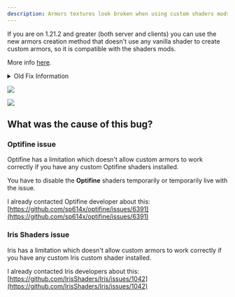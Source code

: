 ```yaml
---
description: Armors textures look broken when using custom shaders mods (1.17+)
---
```


<Note>
If you are on 1.21.2 and greater (both server and clients) you can use the new armors creation method that doesn't use any vanilla shader to create custom armors, so it is compatible with the shaders mods.

More info [here](/plugin-usage/adding-content/armors).
</Note>


<details>

<summary>Old Fix Information</summary>


<Warning>
**This bug has a workaround fix in ItemsAdder 3.0.3**

**Note:** this fix requires you to have **Optifine** or a **CIT mod** equivalent (like **CIT Resewn**) installed in your game.

If you see broken textures make sure you are using ItemsAdder 3.0.3 or a more recent version.\
Also make sure you regenerated your resourcepack using `/iazip` (and read the [hosting tutorial](/plugin-usage/resourcepack-hosting/) if needed).
</Warning>



<Warning>
**Optifine** 1.19.3 and 1.19.4 are currently bugged and I cannot do anything about that.\
They don't support my fix.\
We have to wait the developer of **Optifine** to fix that issue.

This is not my fault.
</Warning>


</details>

![](assets/images/armor_shader_bug_1.png)

![](assets/images/144463413-21137314-66a3-41de-a834-9c6063e65e83.png)


<Card title="Cb8OAuQE6V0" icon="link" href="https://youtu.be/cb8OAuQE6V0" horizontal></Card>


## What was the cause of this bug?

### Optifine issue

Optifine has a limitation which doesn't allow custom armors to work correctly if you have any custom Optifine shaders installed.

You have to disable the **Optifine** shaders temporarily or temporarily live with the issue.

I already contacted Optifine developer about this: [https://github.com/sp614x/optifine/issues/6391](https://github.com/sp614x/optifine/issues/6391)

### Iris Shaders issue

Iris has a limitation which doesn't allow custom armors to work correctly if you have any custom Iris custom shader installed.

I already contacted Iris developers about this: [https://github.com/IrisShaders/Iris/issues/1042](https://github.com/IrisShaders/Iris/issues/1042)
